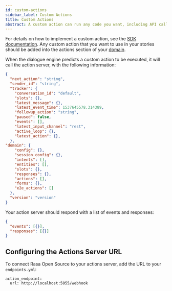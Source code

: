 ```yaml
---
id: custom-actions
sidebar_label: Custom Actions
title: Custom Actions
abstract: A custom action can run any code you want, including API calls, database queries etc. They can turn on the lights, add an event to a calendar, check a user's bank balance, or anything else you can imagine.
---
```


For details on how to implement a custom action, see the [SDK documentation](https://rasa.com/docs/action-server/running-action-server).
Any custom action that you want to use in your stories should be added into the
actions section of your [domain](./domain.mdx).


When the dialogue engine predicts a custom action to be executed, it will call
the action server, with the following information:

```json
{
  "next_action": "string",
  "sender_id": "string",
  "tracker": {
    "conversation_id": "default",
    "slots": {},
    "latest_message": {},
    "latest_event_time": 1537645578.314389,
    "followup_action": "string",
    "paused": false,
    "events": [],
    "latest_input_channel": "rest",
    "active_loop": {},
    "latest_action": {},
  },
"domain": {
    "config": {},
    "session_config": {},
    "intents": [],
    "entities": [],
    "slots": {},
    "responses": {},
    "actions": [],
    "forms": {},
    "e2e_actions": []
  },
  "version": "version"
}
```

Your action server should respond with a list of events and responses:

```json
{
  "events": [{}],
  "responses": [{}]
}
```

## Configuring the Actions Server URL

To connect Rasa Open Source to your actions server, add the URL to your `endpoints.yml`:

```yaml-rasa title="endpoints.yml"
action_endpoint:
  url: http://localhost:5055/webhook
```



